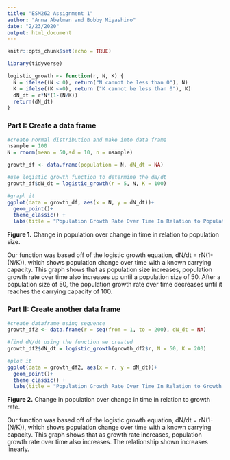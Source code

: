 ```yaml
---
title: "ESM262 Assignment 1"
author: "Anna Abelman and Bobby Miyashiro"
date: "2/23/2020"
output: html_document
---
```


```r
knitr::opts_chunk$set(echo = TRUE)

library(tidyverse)
```

```r
logistic_growth <- function(r, N, K) {
  N = ifelse((N < 0), return("N cannot be less than 0"), N)
  K = ifelse((K <=0), return ("K cannot be less than 0"), K)
  dN_dt = r*N*(1-(N/K))
  return(dN_dt)
}
```

### Part I: Create a data frame

```r
#create normal distribution and make into data frame
nsample = 100
N = rnorm(mean = 50,sd = 10, n = nsample)

growth_df <- data.frame(population = N, dN_dt = NA)

#use logistic_growth function to determine the dN/dt
growth_df$dN_dt = logistic_growth(r = 5, N, K = 100)

#graph it
ggplot(data = growth_df, aes(x = N, y = dN_dt))+
  geom_point()+
  theme_classic() +
  labs(title = "Population Growth Rate Over Time In Relation to Population Size")
```


**Figure 1.** Change in population over change in time in relation to population size.

Our function was based off of the logistic growth equation, dN/dt = rN(1-(N/K)), which shows population change over time with a known carrying capacity. This graph shows that as population size increases, population growth rate over time also increases up until a population size of 50. After a population size of 50, the population growth rate over time decreases until it reaches the carrying capacity of 100.

### Part II: Create another data frame

```r
#create dataframe using sequence
growth_df2 <- data.frame(r = seq(from = 1, to = 200), dN_dt = NA)

#find dN/dt using the function we created
growth_df2$dN_dt = logistic_growth(growth_df2$r, N = 50, K = 200)

#plot it
ggplot(data = growth_df2, aes(x = r, y = dN_dt))+
  geom_point()+
  theme_classic() +
  labs(title = "Population Growth Rate Over Time In Relation to Growth Rate")
```


**Figure 2.** Change in population over change in time in relation to growth rate.

Our function was based off of the logistic growth equation, dN/dt = rN(1-(N/K)), which shows population change over time with a known carrying capacity. This graph shows that as growth rate increases, population growth rate over time also increases. The relationship shown increases linearly.














